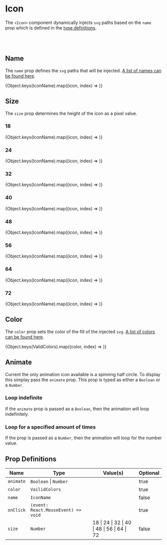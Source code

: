
<Meta title="Components/Icon" component={Icon} />

# Icon

The `<Icon>` component dynamically injects `svg` paths based on the `name` prop which is defined in the [type definitions](https://github.com/dillonschultz93/meer-react-component-library/blob/dev/src/Icon/Icon.types.ts).

<br />
<br />

## Name

The `name` prop defines the `svg` paths that will be injected. [A list of names can be found here](https://github.com/dillonschultz93/meer-react-component-library/blob/dev/src/Icon/Icon.types.ts).

<Canvas>
	<Story name="Name">
		{Object.keys(IconName).map((icon, index) => <Icon key={index} name={IconName[icon]} size={24} />)}
	</Story>
</Canvas>

<br />

## Size

The `size` prop determines the height of the icon as a pixel value.

### 18

<Canvas>
	<Story name="Size/18">
		{Object.keys(IconName).map((icon, index) => <Icon key={index} name={IconName[icon]} size={18} />)}
	</Story>
</Canvas>

### 24

<Canvas>
	<Story name="Size/24">
		{Object.keys(IconName).map((icon, index) => <Icon key={index} name={IconName[icon]} size={24} />)}
	</Story>
</Canvas>

### 32

<Canvas>
	<Story name="Size/32">
		{Object.keys(IconName).map((icon, index) => <Icon key={index} name={IconName[icon]} size={32} />)}
	</Story>
</Canvas>

### 40

<Canvas>
	<Story name="Size/40">
		{Object.keys(IconName).map((icon, index) => <Icon key={index} name={IconName[icon]} size={40} />)}
	</Story>
</Canvas>

### 48

<Canvas>
	<Story name="Size/48">
		{Object.keys(IconName).map((icon, index) => <Icon key={index} name={IconName[icon]} size={48} />)}
	</Story>
</Canvas>

### 56

<Canvas>
	<Story name="Size/56">
		{Object.keys(IconName).map((icon, index) => <Icon key={index} name={IconName[icon]} size={56} />)}
	</Story>
</Canvas>

### 64

<Canvas>
	<Story name="Size/64">
		{Object.keys(IconName).map((icon, index) => <Icon key={index} name={IconName[icon]} size={64} />)}
	</Story>
</Canvas>

### 72

<Canvas>
	<Story name="Size/72">
		{Object.keys(IconName).map((icon, index) => <Icon key={index} name={IconName[icon]} size={72} />)}
	</Story>
</Canvas>

<br />

## Color

The `color` prop sets the color of the fill of the injected `svg`. [A list of colors can be found here](https://github.com/dillonschultz93/schultz-design-system/blob/dev/src/Icon/Icon.types.ts).

<Canvas>
	<Story name="Valid Colors">
		{Object.keys(ValidColors).map((color, index) => <Icon key={index} name={IconName.heartFill} size={32} color={color} />)}
	</Story>
</Canvas>

## Animate

Current the only animation icon available is a spinning half circle. To display this simplay pass the `animate` prop. This prop is typed as either a `Boolean` or a `Number`.

### Loop indefinite

If the `animate` prop is passed as a `Boolean`, then the animation will loop indefinitely.

<Canvas>
	<Story name="Animate Indefinitely">
		<Icon name="person" size={24} animate />
	</Story>
</Canvas>

### Loop for a specified amount of times

If the prop is passed as a `Number`, then the animation will loop for the number value.

<Canvas>
	<Story name="Animate Definitely">
		<Icon size={24} animate={{delay: 5}} />
	</Story>
</Canvas>





## Prop Definitions

| Name      | Type                                | Value(s)                                     | Optional |
|-----------|-------------------------------------|----------------------------------------------|----------|
| `animate` | `Boolean` \| `Number`               |                                              | true     |
| `color`   | `VailidColors`                      |                                              | true     |
| `name`    | `IconName`                          |                                              | false    |
| `onClick` | `(event: React.MouseEvent) => void` |                                              | true     |
| `size`    | `Number`                            | 18 \| 24 \| 32 \| 40 \| 48 \| 56 \| 64 \| 72 | false    |

